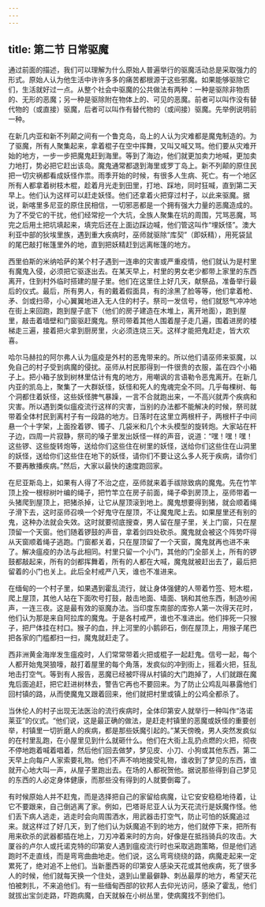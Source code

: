 ```yaml
---
---
---
```

title: 第二节 日常驱魔
---




通过前面的描述，我们可以理解为什么原始人普遍举行的驱魔活动总是采取强力的形式。原始人认为他生活中许许多多的痛苦都根源于这些邪魔。如果能够驱除它们，生活就好过一点。从整个社会中驱魔的公共做法有两种：一种是驱除非物质的、无形的恶魔；另一种是驱除附在物体上的、可见的恶魔。前者可以叫作没有替代物的（或直接）驱魔，后者可以叫作有替代物的（或间接）驱魔。先举例说明前一种。

在新几内亚和新不列颠之间有一个鲁克岛，岛上的人认为灾难都是魔鬼制造的。为了驱魔，所有人聚集起来，拿着棍子在空中挥舞，又叫又喊又骂。他们要从灾难开始的地方，一步一步把魔鬼赶到海里。等到了海边，他们就更加卖力地喊，更加卖力地打，势必把它赶出该岛。魔鬼通常都退到海里或罗丁岛上。新不列颠的原住民把一切灾祸都看成妖怪作祟。雨季开始的时候，有很多人生病、死亡。有一个地区所有人都拿着树枝木棍，趁着月光走到田里，打地、踩地，同时狂喊，直到第二天早上。他们认为这样可以赶走妖怪。他们还拿着火把穿过村子，以此来驱魔。据说，新喀里多尼亚的原住民相信，一切邪恶都是一个拥有强大力量的恶魔造成的。为了不受它的干扰，他们经常挖一个大坑，全族人聚集在坑的周围，咒骂恶魔，骂完之后用土把坑填起来，填完后还在上面边踩边喊，他们管这叫作“埋妖怪”。澳大利亚中部的狄埃里族，遇到重大疾病时，巫师就驱除“库契”（即妖精），用死袋鼠的尾巴敲打帐篷里外的地，直到把妖精赶到远离帐篷的地方。

西里伯斯的米纳哈萨的某个村子遇到一连串的灾害或严重疫情，他们就认为是村里有魔鬼入侵，必须把它驱逐出去。在某天早上，村里的男女老少都带上家里的东西离开，住到村外临时搭建的屋子里。他们在这里住上好几天，献祭品，准备举行最后的仪式。最后，所有男人，有的戴着假面具，有的涂黑了脸等等，他们拿着枪、矛、剑或扫帚，小心翼翼地进入无人住的村子。祭司一发信号，他们就怒气冲冲地在街上来回跑，跑到屋子底下（他们的房子建造在木堆上，离开地面），跑到屋里，敲击着墙壁和门窗驱赶魔鬼。祭司带着其他人围着屋子走几遍，围着进房的楼梯走三遍，接着把火拿到厨房里，火必须连烧三天。这样才能把鬼赶走，皆大欢喜。

哈尔马赫拉的阿尔弗人认为瘟疫是外村的恶鬼带来的。所以他们请巫师来驱魔，以免自己的村子受到病魔的侵扰。巫师从村民那得到一件很贵的衣服，盖在四个小箱子上。把小箱子放到树林里估计有鬼的地方，用嘲讽的言语勒令恶鬼离开。在新几内亚的凯岛上，聚集了一大群妖怪，妖怪和死人的鬼魂完全不同。几乎每棵树、每个洞都住着妖怪，这些妖怪脾气暴躁，一言不合就跑出来，一不高兴就弄个疾病和灾害。所以遇到类似瘟疫流行这样的灾害，当别的办法都不能解决的时候，祭司就带着全体村民到离村子有一段路的地方。日落时在这里立两根杆子，两根杆子中间悬一个十字架，上面拴着锣、镯子、几袋米和几个木头模型的旋转炮。大家站在杆子边，四周一片寂静，祭司的嗓子里发出妖怪一样的声音，说道：“嘿！嘿！嘿！这些锣、这些旋转炮等，送给你们这些住在树里的妖怪，送给你们这些住在山洞里的妖怪，送给你们这些住在地下的妖怪，请你们不要让这么多人死于疾病，请你们不要再散播疾病。”然后，大家以最快的速度跑回家。

在尼亚斯岛上，如果有人得了不治之症，巫师就来着手祓除致病的魔鬼。先在竹竿顶上拴一根棕树叶编的绳子，把竹竿立在房子前面，绳子牵到房顶上，巫师带着一头猪爬到屋顶上，把猪杀掉，让它从屋顶滚到地上。魔鬼想要得到猪，就会顺着绳子滑下去，这时巫师召唤一个好鬼守在屋顶，不让魔鬼爬上去。如果屋里还有别的鬼，这种办法就会失效。这时就要彻底搜查，男人留在屋子里，关上门窗，只在屋顶留一个天窗。他们随着锣鼓的声音，拿着剑四处砍杀。魔鬼就会被这个阵势吓得从天窗顺着绳子逃跑。门窗都关着，只在屋顶留了一个天窗，魔鬼就再也进不来了。解决瘟疫的办法与此相同。村里只留一个小门，其他的门全部关上，所有的锣鼓都敲起来，所有的剑都挥舞着，所有的人都在大喊，魔鬼就被赶出去了，最后把留着的小门也关上。此后全村戒严八天，谁也不准进来。

在缅甸的一个村子里，如果遇到霍乱流行，就让身体强健的人带着竹签、短木棍，爬上屋顶，其他人站在下面吹号打鼓，敲击地面、墙面、锅和其他东西，制造吵闹声，一连三夜。这是最有效的驱魔办法。当印度东南部的库弥人第一次得天花时，他们认为那是来自阿拉库的魔鬼。于是各村戒严，谁也不准进出。他们摔死一只猴子，把尸体挂在村口。猴子的血，拌上河里的小鹅卵石，倒在屋顶上，用猴子尾巴把各家的门槛都扫一扫，魔鬼就赶走了。

西非洲黄金海岸发生瘟疫时，人们常常带着火把或棍子一起赶鬼。信号一起，每个人都开始鬼哭狼嚎，敲打着屋里的每个角落，发疯似的冲到街上，摇着火把，狂乱地击打空气。等到有人报告，恶魔已经被吓得从村镇的大门跑掉了，人们就跟在魔鬼后面追赶，把它赶进树林去，警告它再也不要回来。为了防止公鸡乱叫暴露他们回村镇的路，从而使魔鬼又跟着回来，他们就把村里或镇上的公鸡全都杀了。

当休伦人的村子出现无法医治的流行疾病时，全体印第安人就举行一种叫作“洛诺莱亚”的仪式。“他们说，这是最正确的做法，是赶走村镇里的恶魔或妖怪的重要创举，村镇里一切折磨人的疾病，都是那些妖魔引起的。”某天傍晚，男人突然发疯似的在村里乱跑，在小屋里见到什么就砸什么。他们在大街上乱扔点燃的火把，彻夜不停地跑着喊着唱着，然后他们回去做梦，梦见皮、小刀、小狗或其他东西，第二天早上向每户人家索要礼物。他们不声不响地接受礼物，谁收到了梦见的东西，谁就开心地大叫一声，从屋子里跑出去。在场的人都祝贺他。据说那些得到自己梦见的东西的人必定身体健康，而那些没有得到的人就要倒霉了。

有时候原始人并不赶鬼，而是选择把自己的家留给病魔，让它安安稳稳地待着，让它不要跟来，自己倒逃离了家。例如，巴塔哥尼亚人认为天花流行是妖魔作怪。他们丢下病人逃走，逃走时会向周围洒水，用武器击打空气，防止可怕的妖魔追过来。就这样过了好几天，到了他们认为妖魔追不到的地方，他们就停下来，把所有用来砍杀的武器都插在地上，刀刃冲着来时的方向，好像是在抵挡骑兵的攻击。大厦谷的卢尔人或托诺克特的印第安人遇到瘟疫流行时也采取逃跑策略，但是他们逃跑时不走直线，而是弯弯曲曲地走。他们说，这么弯弯绕绕的路，病魔走起来一定累死了，绝对追不上他们。当新墨西哥的印第安人感染天花或其他疾病，死了很多人的时候，他们就每天换一个住处，退到山里最僻静、刺丛最厚的地方，希望天花怕被刺扎，不来追他们。有一些缅甸西部的钦邦人去仰光访问，感染了霍乱，他们就拔出宝剑走路，吓跑病魔，白天就躲在小树丛里，使病魔找不到他们。